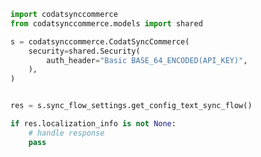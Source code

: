 ```python GetConfigTextSyncFlow.py
import codatsynccommerce
from codatsynccommerce.models import shared

s = codatsynccommerce.CodatSyncCommerce(
    security=shared.Security(
        auth_header="Basic BASE_64_ENCODED(API_KEY)",
    ),
)


res = s.sync_flow_settings.get_config_text_sync_flow()

if res.localization_info is not None:
    # handle response
    pass
```
